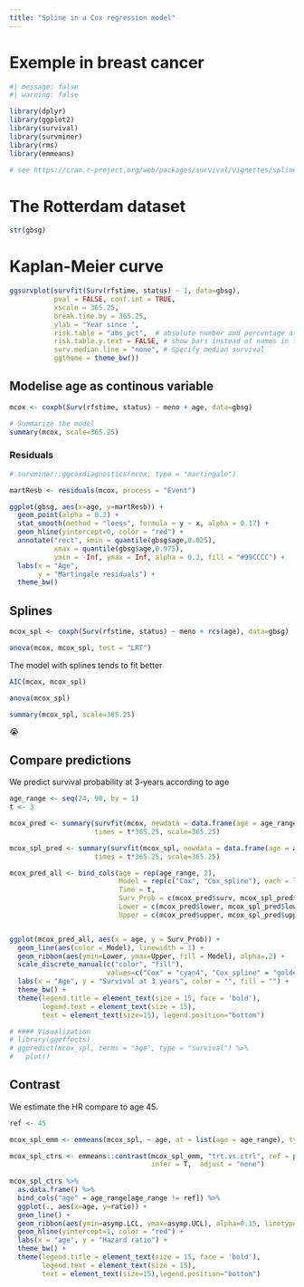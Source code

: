 ---
title: "Spline in a Cox regression model"
---

# Exemple in breast cancer

```{r}
#| message: false
#| warning: false

library(dplyr)
library(ggplot2)
library(survival)
library(survminer)
library(rms)
library(emmeans)

# see https://cran.r-project.org/web/packages/survival/vignettes/splines.pdf
```

# The Rotterdam dataset

```{r}
str(gbsg)
```

# Kaplan-Meier curve

```{r}
ggsurvplot(survfit(Surv(rfstime, status) ~ 1, data=gbsg),
           pval = FALSE, conf.int = TRUE,
           xscale = 365.25,
           break.time.by = 365.25,
           ylab = "Year since ",
           risk.table = "abs_pct",  # absolute number and percentage at risk.
           risk.table.y.text = FALSE, # show bars instead of names in text annotations
           surv.median.line = "none", # Specify median survival
           ggtheme = theme_bw())
```


## Modelise age as continous variable

```{r}
mcox <- coxph(Surv(rfstime, status) ~ meno + age, data=gbsg)

# Summarize the model
summary(mcox, scale=365.25)
```

### Residuals

```{r}
# survminer::ggcoxdiagnostics(mcox, type = "martingale")

martResb <- residuals(mcox, process = "Event")

ggplot(gbsg, aes(x=age, y=martResb)) +
  geom_point(alpha = 0.2) +
  stat_smooth(method = "loess", formula = y ~ x, alpha = 0.17) + 
  geom_hline(yintercept=0, color = "red") + 
  annotate("rect", xmin = quantile(gbsg$age,0.025),
           xmax = quantile(gbsg$age,0.975),
           ymin = -Inf, ymax = Inf, alpha = 0.2, fill = "#99CCCC") +
  labs(x = "Age",
       y = "Martingale residuals") + 
  theme_bw()
```

## Splines

```{r}
mcox_spl <- coxph(Surv(rfstime, status) ~ meno + rcs(age), data=gbsg)

anova(mcox, mcox_spl, test = "LRT")
```

The model with splines tends to fit better

```{r}
AIC(mcox, mcox_spl)
```

```{r}
anova(mcox_spl)
```

```{r}
summary(mcox_spl, scale=365.25)
```

😭

## Compare predictions

We predict survival probability at 3-years according to age

```{r}
age_range <- seq(24, 90, by = 1)
t <- 3

mcox_pred <- summary(survfit(mcox, newdata = data.frame(age = age_range, meno = 1)), 
                     times = t*365.25, scale=365.25)

mcox_spl_pred <- summary(survfit(mcox_spl, newdata = data.frame(age = age_range, meno = 1)), 
                     times = t*365.25, scale=365.25)

mcox_pred_all <- bind_cols(age = rep(age_range, 2),
                           Model = rep(c("Cox", "Cox_spline"), each = length(age_range)),
                           Time = t,
                           Surv_Prob = c(mcox_pred$surv, mcox_spl_pred$surv), 
                           Lower = c(mcox_pred$lower, mcox_spl_pred$lower), 
                           Upper = c(mcox_pred$upper, mcox_spl_pred$upper))


ggplot(mcox_pred_all, aes(x = age, y = Surv_Prob)) +
  geom_line(aes(color = Model), linewidth = 1) +
  geom_ribbon(aes(ymin=Lower, ymax=Upper, fill = Model), alpha=.2) +
  scale_discrete_manual(c("color", "fill"),
                        values=c("Cox" = "cyan4", "Cox_spline" = "goldenrod2")) +
  labs(x = "Age", y = "Survival at 3 years", color = "", fill = "") +
  theme_bw() +
  theme(legend.title = element_text(size = 15, face = 'bold'),
        legend.text = element_text(size = 15),
        text = element_text(size=15), legend.position="bottom")
```

```{r}
# #### Visualization
# library(ggeffects)
# ggpredict(mcox_spl, terms = "age", type = "survival") %>%
#   plot()
```

## Contrast

We estimate the HR compare to age 45.

```{r}
ref <- 45

mcox_spl_emm <- emmeans(mcox_spl, ~ age, at = list(age = age_range), type = "response")

mcox_spl_ctrs <- emmeans::contrast(mcox_spl_emm, "trt.vs.ctrl", ref = paste0("age", ref), 
                                   infer = T,  adjust = "none")
  
mcox_spl_ctrs %>%
  as.data.frame() %>%
  bind_cols("age" = age_range[age_range != ref]) %>% 
  ggplot(., aes(x=age, y=ratio)) +
  geom_line() +
  geom_ribbon(aes(ymin=asymp.LCL, ymax=asymp.UCL), alpha=0.15, linetype=0) +
  geom_hline(yintercept=1, color = "red") +
  labs(x = "age", y = "Hazard ratio") +
  theme_bw() +
  theme(legend.title = element_text(size = 15, face = 'bold'),
        legend.text = element_text(size = 15),
        text = element_text(size=15),legend.position="bottom")
```
